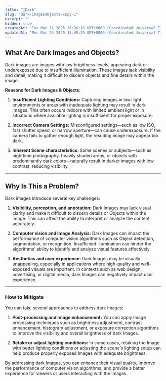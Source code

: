 ```yaml
---
title: "🔵Dark"
slug: "dark-imagesobjects-copy-1"
excerpt: ""
hidden: true
createdAt: "Tue Mar 11 2025 16:28:10 GMT+0000 (Coordinated Universal Time)"
updatedAt: "Mon Mar 24 2025 15:49:29 GMT+0000 (Coordinated Universal Time)"
---
```

## What Are Dark Images and Objects?

Dark images are images with low brightness levels, appearing dark or underexposed due to insufficient illumination. These images lack visibility and detail, making it difficult to discern objects and fine details within the image.

**Reasons for Dark Images & Objects:**

1. **Insufficient Lighting Conditions:** Capturing images in low-light environments or areas with inadequate lighting may result in dark images. This often occurs indoors with limited ambient light or in situations where available lighting is insufficient for proper exposure.

2. **Incorrect Camera Settings:** Misconfigured settings—such as low ISO, fast shutter speed, or narrow aperture—can cause underexposure. If the camera fails to gather enough light, the resulting image may appear too dark.

3. **Inherent Scene characteristics:** Some scenes or subjects—such as nighttime photography, heavily shaded areas, or objects with predominantly dark colors—naturally result in darker images with low contrast, reducing visibility.

***

## Why Is This a Problem?

Dark images introduce several key challenges:

1. **Visibility, perception, and annotation:** Dark Images may lack visual clarity and make it difficult to discern details or Objects within the Image. This can affect the ability to interpret or analyze the content accurately.

2. **Computer vision and Image Analysis:** Dark Images can impact the performance of computer vision algorithms such as Object detection, segmentation, or recognition. Insufficient illumination can hinder the algorithms' ability to identify and analyze visual features effectively.

3. **Aesthetics and user experience:** Dark Images may be visually unappealing, especially in applications where high-quality and well-exposed visuals are important. In contexts such as web design, advertising, or digital media, dark Images can negatively impact user experience.

***

### How to Mitigate

You can take several approaches to address dark Images:

1. **Post-processing and Image enhancement:** You can apply Image processing techniques such as brightness adjustment, contrast enhancement, histogram adjustment, or exposure correction algorithms to improve the visibility and overall brightness of dark Images.

2. **Retake or adjust lighting conditions:** In some cases, retaking the Image with better lighting conditions or adjusting the scene's lighting setup can help produce properly exposed Images with adequate brightness.

By addressing dark Images, you can enhance their visual quality, improve the performance of computer vision algorithms, and provide a better experience for viewers or users interacting with the Images.
